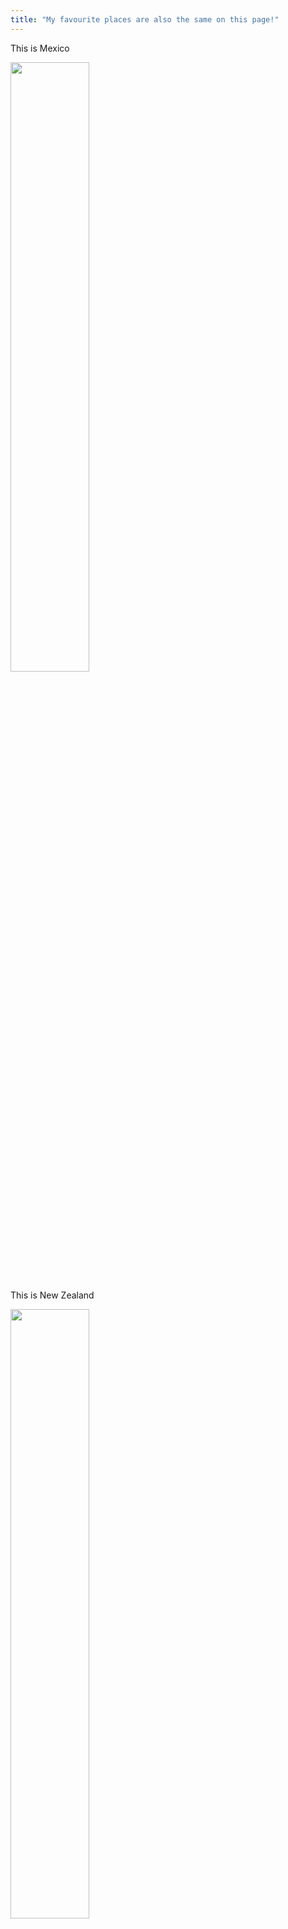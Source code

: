```yaml
---
title: "My favourite places are also the same on this page!"
---
```


This is Mexico

<img src="files/mexico.jpg" style="width:50%"/>

This is New Zealand

<img src="files/nz.jpg" style="width:50%"/>

And this is my home, Sydney!

<img src="files/syd.jpg" style="width:50%"/>
